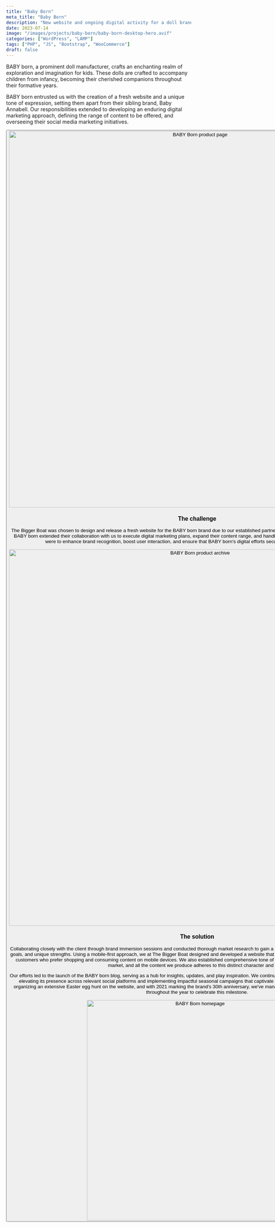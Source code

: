 ```yaml
---
title: "Baby Born"
meta_title: "Baby Born"
description: "New website and ongoing digital activity for a doll brand."
date: 2023-07-14
image: "/images/projects/baby-born/baby-born-desktop-hero.avif"
categories: ["WordPress", "LAMP"]
tags: ["PHP", "JS", "Bootstrap", "WooCommerce"]
draft: false
---
```


<AtTbb/>

BABY born, a prominent doll manufacturer, crafts an enchanting realm of exploration and imagination for kids. These dolls are crafted to accompany children from infancy, becoming their cherished companions throughout their formative years.

BABY born entrusted us with the creation of a fresh website and a unique tone of expression, setting them apart from their sibling brand, Baby Annabell. Our responsibilities extended to developing an enduring digital marketing approach, defining the range of content to be offered, and overseeing their social media marketing initiatives.

<Button label="Visit the website" link="https://shop.zapfcreation.co.uk/baby-born/" style="solid" target="_blank"/>

<img src="/images/projects/baby-born/baby-born-product-page.avif" alt="BABY Born product page" width="1024" loading="lazy"/>

### The challenge

The Bigger Boat was chosen to design and release a fresh website for the BABY born brand due to our established partnership with Little Tikes. Once the website went live, BABY born extended their collaboration with us to execute digital marketing plans, expand their content range, and handle their social media presence. Our primary goals were to enhance brand recognition, boost user interaction, and ensure that BABY born's digital efforts secured its top position in the industry.

<img src="/images/projects/baby-born/baby-born-product-listing.avif" alt="BABY Born product archive" width="1024" loading="lazy"/>

### The solution

Collaborating closely with the client through brand immersion sessions and conducted thorough market research to gain a precise understanding of BABY born, its audience, goals, and unique strengths. Using a mobile-first approach, we at The Bigger Boat designed and developed a website that ensures a seamless checkout process, catering to customers who prefer shopping and consuming content on mobile devices. We also established comprehensive tone of voice guidelines that set BABY born apart in the market, and all the content we produce adheres to this distinct character and style.

Our efforts led to the launch of the BABY born blog, serving as a hub for insights, updates, and play inspiration. We continue to manage BABY born's social media marketing, elevating its presence across relevant social platforms and implementing impactful seasonal campaigns that captivate its followers. Some notable campaigns include organizing an extensive Easter egg hunt on the website, and with 2021 marking the brand's 30th anniversary, we've managed announcements and are planning surprises throughout the year to celebrate this milestone.

<div class="content-images-grid-2">
    <img src="/images/projects/baby-born/baby-born-homepage.avif" alt="BABY Born homepage" width="600" loading="lazy"/>
</div>